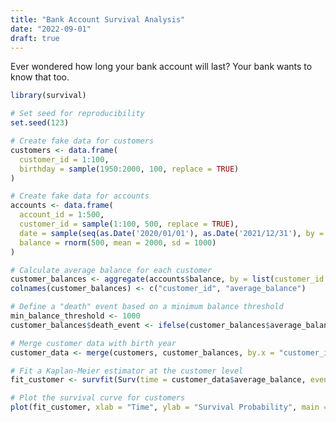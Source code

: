 ```yaml
---
title: "Bank Account Survival Analysis"
date: "2022-09-01"
draft: true
---
```


Ever wondered how long your bank account will last?
Your bank wants to know that too.

```r
library(survival)

# Set seed for reproducibility
set.seed(123)

# Create fake data for customers
customers <- data.frame(
  customer_id = 1:100,
  birthday = sample(1950:2000, 100, replace = TRUE)
)

# Create fake data for accounts
accounts <- data.frame(
  account_id = 1:500,
  customer_id = sample(1:100, 500, replace = TRUE),
  date = sample(seq(as.Date('2020/01/01'), as.Date('2021/12/31'), by = "day"), 500, replace = TRUE),
  balance = rnorm(500, mean = 2000, sd = 1000)
)

# Calculate average balance for each customer
customer_balances <- aggregate(accounts$balance, by = list(customer_id = accounts$customer_id), FUN = mean)
colnames(customer_balances) <- c("customer_id", "average_balance")

# Define a "death" event based on a minimum balance threshold
min_balance_threshold <- 1000
customer_balances$death_event <- ifelse(customer_balances$average_balance < min_balance_threshold, 1, 0)

# Merge customer data with birth year
customer_data <- merge(customers, customer_balances, by.x = "customer_id", by.y = "customer_id")

# Fit a Kaplan-Meier estimator at the customer level
fit_customer <- survfit(Surv(time = customer_data$average_balance, event = customer_data$death_event) ~ 1)

# Plot the survival curve for customers
plot(fit_customer, xlab = "Time", ylab = "Survival Probability", main = "Survival Curve for Customers")
```
